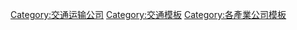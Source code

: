 [[Category:交通运输公司|Category:交通运输公司]]
[[Category:交通模板|Category:交通模板]]
[[Category:各產業公司模板|Category:各產業公司模板]]